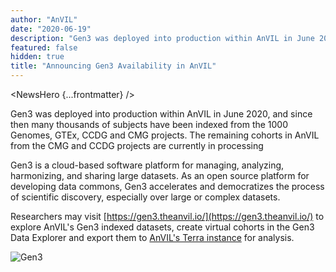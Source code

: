 ```yaml
---
author: "AnVIL"
date: "2020-06-19"
description: "Gen3 was deployed into production within AnVIL in June 2020, and since then many thousands of subjects have been indexed from the 1000 Genomes, GTEx, CCDG and CMG projects."
featured: false
hidden: true
title: "Announcing Gen3 Availability in AnVIL"
---
```


<NewsHero {...frontmatter} />

Gen3 was deployed into production within AnVIL in June 2020, and since then many thousands of subjects have been indexed from the 1000 Genomes, GTEx, CCDG and CMG projects. The remaining cohorts in AnVIL from the CMG and CCDG projects are currently in processing

Gen3 is a cloud-based software platform for managing, analyzing, harmonizing, and sharing large datasets. As an open source platform for developing data commons, Gen3 accelerates and democratizes the process of scientific discovery, especially over large or complex datasets.

Researchers may visit [https://gen3.theanvil.io/](https://gen3.theanvil.io/) to explore AnVIL's Gen3 indexed datasets, create virtual cohorts in the Gen3 Data Explorer and export them to [AnVIL's Terra instance](https://anvil.terra.bio/#workspaces) for analysis.

![Gen3](/consortia/news/gen3-noshadow.png)
